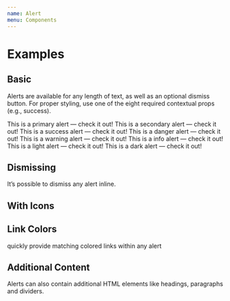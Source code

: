 ```yaml
---
name: Alert
menu: Components
---
```


<Readme />

# Examples

## Basic

Alerts are available for any length of text, as well as an optional dismiss button. For proper styling, use one of the eight required contextual props (e.g., success).

<Playground>
  <Container>
    <Alert modifiers={["primary"]}>
      This is a primary alert — check it out!
    </Alert>
    <Alert modifiers={["secondary"]}>
      This is a secondary alert — check it out!
    </Alert>
    <Alert modifiers={["success"]}>
      This is a success alert — check it out!
    </Alert>
    <Alert modifiers={["danger"]}>This is a danger alert — check it out!</Alert>
    <Alert modifiers={["warning"]}>
      This is a warning alert — check it out!
    </Alert>
    <Alert modifiers={["info"]}>This is a info alert — check it out!</Alert>
    <Alert modifiers={["light"]}>This is a light alert — check it out!</Alert>
    <Alert modifiers={["dark"]}>This is a dark alert — check it out!</Alert>
  </Container>
</Playground>

## Dismissing

It’s possible to dismiss any alert inline.

## With Icons

## Link Colors

quickly provide matching colored links within any alert

## Additional Content

Alerts can also contain additional HTML elements like headings, paragraphs and dividers.

